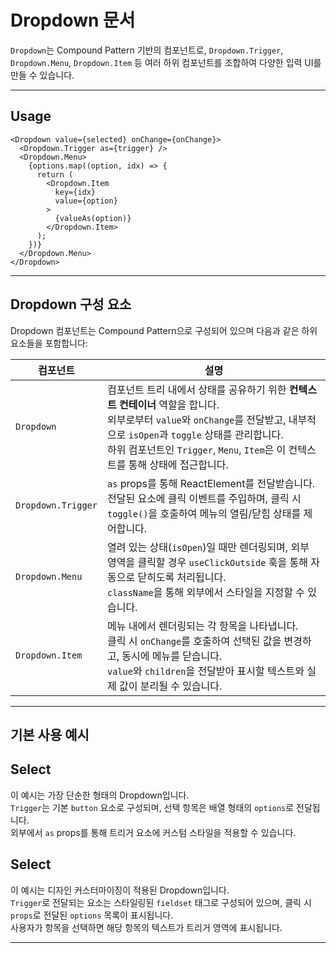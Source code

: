 
<Meta of={DropdownStories} />

# Dropdown 문서

`Dropdown`는 Compound Pattern 기반의 컴포넌트로, `Dropdown.Trigger`, `Dropdown.Menu`, `Dropdown.Item` 등 여러 하위 컴포넌트를 조합하여 다양한 입력 UI를 만들 수 있습니다.

---

## Usage
```tsx
<Dropdown value={selected} onChange={onChange}>
  <Dropdown.Trigger as={trigger} />
  <Dropdown.Menu>
    {options.map((option, idx) => {
      return (
        <Dropdown.Item
          key={idx}
          value={option}
        >
          {valueAs(option)}
        </Dropdown.Item>
      );
    })}
  </Dropdown.Menu>
</Dropdown>
```

---
<div style={{ marginBottom: '24px' }} />

## Dropdown 구성 요소

Dropdown 컴포넌트는 Compound Pattern으로 구성되어 있으며 다음과 같은 하위 요소들을 포함합니다:

<table>
  <thead>
    <tr>
      <th>컴포넌트</th>
      <th>설명</th>
    </tr>
  </thead>
  <tbody>
    <tr>
      <td><code>Dropdown</code></td>
      <td>
        컴포넌트 트리 내에서 상태를 공유하기 위한 <strong>컨텍스트 컨테이너</strong> 역할을 합니다.<br />
        외부로부터 <code>value</code>와 <code>onChange</code>를 전달받고, 내부적으로 <code>isOpen</code>과 <code>toggle</code> 상태를 관리합니다.<br />
        하위 컴포넌트인 <code>Trigger</code>, <code>Menu</code>, <code>Item</code>은 이 컨텍스트를 통해 상태에 접근합니다.
      </td>
    </tr>
    <tr>
      <td><code>Dropdown.Trigger</code></td>
      <td>
        <code>as</code> props를 통해 ReactElement를 전달받습니다.<br />
        전달된 요소에 클릭 이벤트를 주입하며, 클릭 시 <code>toggle()</code>을 호출하여 메뉴의 열림/닫힘 상태를 제어합니다.
      </td>
    </tr>
    <tr>
      <td><code>Dropdown.Menu</code></td>
      <td>
        열려 있는 상태(<code>isOpen</code>)일 때만 렌더링되며, 외부 영역을 클릭할 경우 <code>useClickOutside</code> 훅을 통해 자동으로 닫히도록 처리됩니다.<br />
        <code>className</code>을 통해 외부에서 스타일을 지정할 수 있습니다.
      </td>
    </tr>
    <tr>
      <td><code>Dropdown.Item</code></td>
      <td>
        메뉴 내에서 렌더링되는 각 항목을 나타냅니다.<br />
        클릭 시 <code>onChange</code>를 호출하여 선택된 값을 변경하고, 동시에 메뉴를 닫습니다.<br />
        <code>value</code>와 <code>children</code>을 전달받아 표시할 텍스트와 실제 값이 분리될 수 있습니다.
      </td>
    </tr>
  </tbody>
</table>

---
<div style={{ marginBottom: '24px' }} />

## 기본 사용 예시

<section style={{ marginTop: "48px" }}>
  <h2>Select</h2>
  <p>
    이 예시는 가장 단순한 형태의 Dropdown입니다.<br />
    <code>Trigger</code>는 기본 <code>button</code> 요소로 구성되며, 선택 항목은 배열 형태의 <code>options</code>로 전달됩니다.<br />
    외부에서 <code>as</code> props를 통해 트리거 요소에 커스텀 스타일을 적용할 수 있습니다.
  </p>
  <Canvas of={DropdownStories.SimpleDropdown} />
</section>

<section style={{ marginTop: "48px" }}>
  <h2>Select</h2>
  <p>
    이 예시는 디자인 커스터마이징이 적용된 Dropdown입니다.<br />
    <code>Trigger</code>로 전달되는 요소는 스타일링된 <code>fieldset</code> 태그로 구성되어 있으며, 클릭 시 <code>props</code>로 전달된 <code>options</code> 목록이 표시됩니다.<br />
    사용자가 항목을 선택하면 해당 항목의 텍스트가 트리거 영역에 표시됩니다.
  </p>
  <Canvas of={MenuStories.FrameworkStyledMenu} />
</section>

---